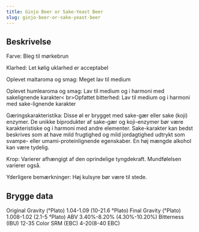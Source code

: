 ```yaml
---
title: Ginjo Beer or Sake-Yeast Beer
slug: ginjo-beer-or-sake-yeast-beer
---
```


## Beskrivelse
Farve: Bleg til mørkebrun

Klarhed: Let kølig uklarhed er acceptabel

Oplevet maltaroma og smag: Meget lav til medium

Oplevet humlearoma og smag: Lav til medium og i harmoni med sakelignende karakter&lt; br&gt;Opfattet bitterhed: Lav til medium og i harmoni med sake-lignende karakter

Gæringskarakteristika: Disse øl er brygget med sake-gær eller sake (koji) enzymer. De unikke biprodukter af sake-gær og koji-enzymer bør være karakteristiske og i harmoni med andre elementer. Sake-karakter kan bedst beskrives som at have mild frugtighed og mild jordagtighed udtrykt som svampe- eller umami-proteinlignende egenskaber. En høj mængde alkohol kan være tydelig.

Krop: Varierer afhængigt af den oprindelige tyngdekraft. Mundfølelsen varierer også.

Yderligere bemærkninger: Høj kulsyre bør være til stede.



## Brygge data
Original Gravity (°Plato) 1.04-1.09 (10-21.6 °Plato)
Final Gravity  (°Plato) 1.008-1.02 (2.1-5 °Plato)
ABV 3.40%-8.20% (4.30%-10.20%)
Bitterness (IBU) 12-35
Color SRM (EBC) 4-20(8-40 EBC)					

